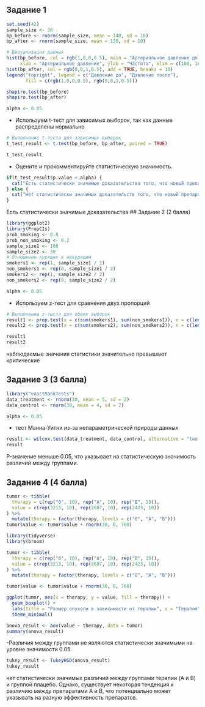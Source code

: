 ## Задание 1 
```{r}
set.seed(42)
sample_size <- 30
bp_before <- rnorm(sample_size, mean = 140, sd = 10)
bp_after <- rnorm(sample_size, mean = 130, sd = 10)
```
```{r}
# Визуализация данных
hist(bp_before, col = rgb(1,0,0,0.5), main = "Артериальное давление до и после приема препарата",
     xlab = "Артериальное давление", ylab = "Частота", xlim = c(100, 180), breaks = 10)
hist(bp_after, col = rgb(0,0,1,0.5), add = TRUE, breaks = 10)
legend("topright", legend = c("Давление до", "Давление после"),
       fill = c(rgb(1,0,0,0.5), rgb(0,0,1,0.5)))

shapiro.test(bp_before)
shapiro.test(bp_after)
```
```{r}
alpha <- 0.05
```
-  Используем t-тест для зависимых выборок, так как данные распределены нормально 
```{r}
# Выполнение t-теста для зависимых выборок
t_test_result <- t.test(bp_before, bp_after, paired = TRUE)

t_test_result
```

- Оцените и прокомментируйте статистическую значимость.
```{r}
if(t_test_result$p.value < alpha) {
  cat("Есть статистически значимые доказательства того, что новый препарат эффективнее стандартной терапии в снижении артериального давления.\n")
} else {
  cat("Нет статистически значимых доказательств того, что новый препарат эффективнее стандартной терапии в снижении артериального давления.\n")
}
```

Есть статистически значимые доказательства
## Задание 2 (2 балла)
```{r}
library(ggplot2)
library(PropCIs)
prob_smoking <- 0.8
prob_non_smoking <- 0.2
sample_size1 <- 100
sample_size2 <- 30
# Отношение курящих к некурящим 
smokers1 <- rep(1, sample_size1 / 2)
non_smokers1 <- rep(0, sample_size1 / 2)
smokers2 <- rep(1, sample_size2 / 2)
non_smokers2 <- rep(0, sample_size2 / 2)
```
```{r}
alpha <- 0.05
```
- Используем z-тест для сравнения двух пропорций
```{r}
# Выполнение z-теста для обеих выборок
result1 <- prop.test(x = c(sum(smokers1), sum(non_smokers1)), n = c(length(smokers1), length(non_smokers1)), correct = FALSE)
result2 <- prop.test(x = c(sum(smokers2), sum(non_smokers2)), n = c(length(smokers2), length(non_smokers2)), correct = FALSE)

result1
result2
```
наблюдаемые значения статистики значительно превышают критические

## Задание 3 (3 балла)

```{r}
library("exactRankTests")
data_treatment <- rnorm(30, mean = 5, sd = 2)
data_control <- rnorm(30, mean = 4, sd = 2)
```
```{r}
alpha <- 0.05
```
-  тест Манна-Уитни из-за непараметрической природы данных
```{r}
result <- wilcox.test(data_treatment, data_control, alternative = "two.sided", exact = FALSE)
result
```
P-значение меньше 0.05, что указывает на статистическую значимость различий между группами. 

## Задание 4 (4 балла)

```R
tumor <- tibble(
  therapy = c(rep("0", 10), rep("A", 10), rep("B", 10)),
  value = c(rep(3213, 10), rep(2687, 10), rep(2423, 10))
) %>%
  mutate(therapy = factor(therapy, levels = c("0", "A", "B")))
tumor$value <- tumor$value + rnorm(30, 0, 760)
```

```{r}
library(tidyverse)
library(broom)

tumor <- tibble(
  therapy = c(rep("0", 10), rep("A", 10), rep("B", 10)),
  value = c(rep(3213, 10), rep(2687, 10), rep(2423, 10))
) %>%
  mutate(therapy = factor(therapy, levels = c("0", "A", "B")))

tumor$value <- tumor$value + rnorm(30, 0, 760)

ggplot(tumor, aes(x = therapy, y = value, fill = therapy)) +
  geom_boxplot() +
  labs(title = "Размер опухоли в зависимости от терапии", x = "Терапия", y = "Размер опухоли") +
  theme_minimal()
```
```{r}
anova_result <- aov(value ~ therapy, data = tumor)
summary(anova_result)
```
-Различия между группами не являются статистически значимыми на уровне значимости 0.05.

```{r}
tukey_result <- TukeyHSD(anova_result)
tukey_result
```
нет статистически значимых различий между группами терапии (A и B) и группой плацебо. Однако, существует некоторая тенденция к различию между препаратами A и B, что потенциально может указывать на разную эффективность препаратов.
